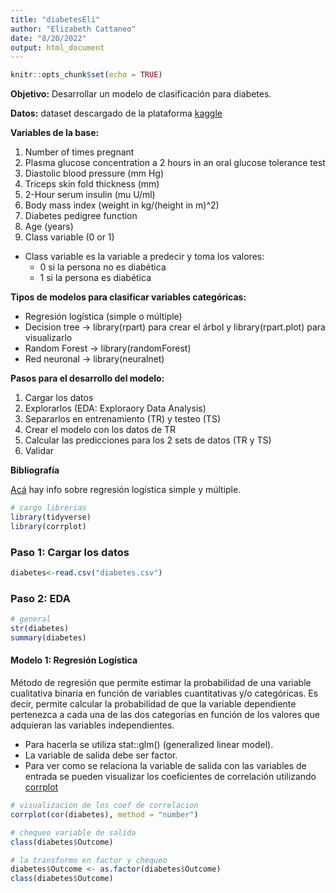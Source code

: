```yaml
---
title: "diabetesEli"
author: "Elizabeth Cattaneo"
date: "8/20/2022"
output: html_document
---
```


```r
knitr::opts_chunk$set(echo = TRUE)
```

**Objetivo:**
Desarrollar un modelo de clasificación para diabetes.

**Datos:**
dataset descargado de la plataforma  [kaggle](https://www.kaggle.com/competitions/diabetes-classification/overview)

**Variables de la base:**

1. Number of times pregnant
2. Plasma glucose concentration a 2 hours in an oral glucose tolerance test
3. Diastolic blood pressure (mm Hg)
4. Triceps skin fold thickness (mm)
5. 2-Hour serum insulin (mu U/ml)
6. Body mass index (weight in kg/(height in m)^2)
7. Diabetes pedigree function
8. Age (years)
9. Class variable (0 or 1)

* Class variable es la variable a predecir y toma los valores:
  - 0 si la persona no es diabética
  - 1 si la persona es diabética

**Tipos de modelos para clasificar variables categóricas:**

+ Regresión logística (simple o múltiple)
+ Decision tree -> library(rpart) para crear el árbol y library(rpart.plot) para visualizarlo
+ Random Forest -> library(randomForest)
+ Red neuronal -> library(neuralnet)

**Pasos para el desarrollo del modelo:**

1) Cargar los datos 
2) Explorarlos (EDA: Exploraory Data Analysis)
3) Separarlos en entrenamiento (TR) y testeo (TS)
4) Crear el modelo con los datos de TR
5) Calcular las predicciones para los 2 sets de datos (TR y TS)
6) Validar

**Bibliografía**

[Acá](https://www.cienciadedatos.net/documentos/27_regresion_logistica_simple_y_multiple#Regresi%C3%B3n_log%C3%ADstica_m%C3%BAltiple) hay info sobre regresión logística simple y múltiple.

```r
# cargo librerias
library(tidyverse)
library(corrplot)
```

### **Paso 1: Cargar los datos**

```r
diabetes<-read.csv("diabetes.csv")
```

### **Paso 2: EDA**

```r
# general
str(diabetes)
summary(diabetes)
```

#### **Modelo 1: Regresión Logística**

Método de regresión que permite estimar la probabilidad de una variable cualitativa binaria en función de variables cuantitativas y/o categóricas. Es decir, permite calcular la probabilidad de que la variable dependiente pertenezca a cada una de las dos categorías en función de los valores que adquieran las variables independientes.

* Para hacerla se utiliza stat::glm() (generalized linear model).
* La variable de salida debe ser factor.
* Para ver como se relaciona la variable de salida con las variables de entrada se pueden visualizar los coeficientes de correlación utilizando [corrplot](https://cran.r-project.org/web/packages/corrplot/vignettes/corrplot-intro.html)

```r
# visualizacion de los coef de correlacion
corrplot(cor(diabetes), method = "number")
```

```r
# chequeo variable de salida
class(diabetes$Outcome)
```

```r
# la transformo en factor y chequeo
diabetes$Outcome <- as.factor(diabetes$Outcome)
class(diabetes$Outcome)
```